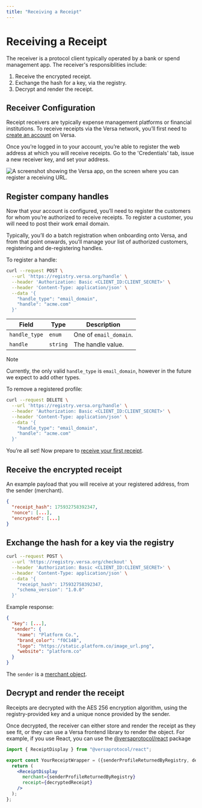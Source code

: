 ```yaml
---
title: "Receiving a Receipt"
---
```


# Receiving a Receipt

The receiver is a protocol client typically operated by a bank or spend management app. The receiver's responsiblities include:

1. Receive the encrypted receipt.
2. Exchange the hash for a key, via the registry.
3. Decrypt and render the receipt.

## Receiver Configuration

Receipt receivers are typically expense management platforms or financial institutions. To receive receipts via the Versa network, you’ll first need to [create an account](https://app.versa.org) on Versa.

Once you’re logged in to your account, you’re able to register the web address at which you will receive receipts. Go to the 'Credentials' tab, issue a new receiver key, and set your address.

![A screenshot showing the Versa app, on the screen where you can register a receiving URL.](https://raw.githubusercontent.com/versa-protocol/docs/main/assets/temp-register-address-screenshot.png)

## Register company handles

Now that your account is configured, you’ll need to register the customers for whom you’re authorized to receive receipts. To register a customer, you will need to post their work email domain.

Typically, you’ll do a batch registration when onboarding onto Versa, and from that point onwards, you’ll manage your list of authorized customers, registering and de-registering handles.

To register a handle:

```bash
curl --request POST \
  --url 'https://registry.versa.org/handle' \
  --header 'Authorization: Basic <CLIENT_ID:CLIENT_SECRET>' \
  --header 'Content-Type: application/json' \
  --data '{
    "handle_type": "email_domain",
    "handle": "acme.com"
  }'
```

| Field         | Type     | Description            |
| ------------- | -------- | ---------------------- |
| `handle_type` | `enum`   | One of `email_domain`. |
| `handle`      | `string` | The handle value.      |

> [!NOTE]
> Currently, the only valid `handle_type` is `email_domain`, however in the future we expect to add other types.

To remove a registered profile:

```bash
curl --request DELETE \
  --url 'https://registry.versa.org/handle' \
  --header 'Authorization: Basic <CLIENT_ID:CLIENT_SECRET>' \
  --header 'Content-Type: application/json' \
  --data '{
    "handle_type": "email_domain",
    "handle": "acme.com"
  }'
```

You’re all set! Now prepare to [receive your first receipt](https://docs.versa.org/receiving).

## Receive the encrypted receipt

An example payload that you will receive at your registered address, from the sender (merchant).

```json
{
  "receipt_hash": 175932758392347,
  "nonce": [...],
  "encrypted": [...]
}
```

## Exchange the hash for a key via the registry

```bash
curl --request POST \
  --url 'https://registry.versa.org/checkout' \
  --header 'Authorization: Basic <CLIENT_ID:CLIENT_SECRET>' \
  --header 'Content-Type: application/json' \
  --data '{
    "receipt_hash": 175932758392347,
    "schema_version": "1.0.0"
  }'
```

Example response:

```json
{
  "key": [...],
  "sender": {
    "name": "Platform Co.",
    "brand_color": "f0C14B",
    "logo": "https://static.platform.co/image_url.png",
    "website": "platform.co"
  }
}
```

The `sender` is a [merchant object](https://docs.versa.org/receipt#merchant).

## Decrypt and render the receipt

Receipts are decrypted with the AES 256 encryption algorithm, using the registry-provided key and a unique nonce provided by the sender.

Once decrypted, the receiver can either store and render the receipt as they see fit, or they can use a Versa frontend library to render the object.
For example, if you use React, you can use the [@versaprotocol/react](https://www.npmjs.com/package/@versaprotocol/react) package

```jsx
import { ReceiptDisplay } from "@versaprotocol/react";

export const YourReceiptWrapper = ({senderProfileReturnedByRegistry, decryptedReceipt}) => {
  return (
    <ReceiptDisplay
      merchant={senderProfileReturnedByRegistry}
      receipt={decryptedReceipt}
    />
  );
};

```
